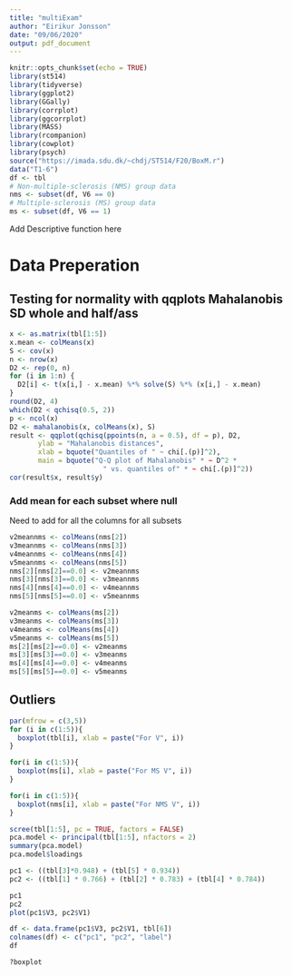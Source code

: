 ---
title: "multiExam"
author: "Eirikur Jonsson"
date: "09/06/2020"
output: pdf_document
---

```{r setup, include=FALSE}
knitr::opts_chunk$set(echo = TRUE)
library(st514)
library(tidyverse)
library(ggplot2)
library(GGally)
library(corrplot)
library(ggcorrplot)
library(MASS)
library(rcompanion)
library(cowplot)
library(psych)
source("https://imada.sdu.dk/~chdj/ST514/F20/BoxM.r")
data("T1-6")
df <- tbl
# Non-multiple-sclerosis (NMS) group data
nms <- subset(df, V6 == 0)
# Multiple-sclerosis (MS) group data
ms <- subset(df, V6 == 1)
```

Add Descriptive function here

# Data Preperation

## Testing for normality with qqplots Mahalanobis SD whole and half/ass

```{r}
x <- as.matrix(tbl[1:5])
x.mean <- colMeans(x)
S <- cov(x)
n <- nrow(x)
D2 <- rep(0, n)
for (i in 1:n) {
  D2[i] <- t(x[i,] - x.mean) %*% solve(S) %*% (x[i,] - x.mean)
}
round(D2, 4)
which(D2 < qchisq(0.5, 2))
p <- ncol(x)
D2 <- mahalanobis(x, colMeans(x), S)
result <- qqplot(qchisq(ppoints(n, a = 0.5), df = p), D2,
       ylab = "Mahalanobis distances",
       xlab = bquote("Quantiles of " ~ chi[.(p)]^2),
       main = bquote("Q-Q plot of Mahalanobis" * ~ D^2 * 
                       " vs. quantiles of" * ~ chi[.(p)]^2))
cor(result$x, result$y)
```


### Add mean for each subset where null
Need to add for all the columns for all subsets
```{r echo=TRUE}
v2meannms <- colMeans(nms[2])
v3meannms <- colMeans(nms[3])
v4meannms <- colMeans(nms[4])
v5meannms <- colMeans(nms[5])
nms[2][nms[2]==0.0] <- v2meannms
nms[3][nms[3]==0.0] <- v3meannms
nms[4][nms[4]==0.0] <- v4meannms
nms[5][nms[5]==0.0] <- v5meannms

v2meanms <- colMeans(ms[2])
v3meanms <- colMeans(ms[3])
v4meanms <- colMeans(ms[4])
v5meanms <- colMeans(ms[5])
ms[2][ms[2]==0.0] <- v2meanms
ms[3][ms[3]==0.0] <- v3meanms
ms[4][ms[4]==0.0] <- v4meanms
ms[5][ms[5]==0.0] <- v5meanms
```
## Outliers

```{r}
par(mfrow = c(3,5))
for (i in c(1:5)){
  boxplot(tbl[i], xlab = paste("For V", i))
}

for(i in c(1:5)){
  boxplot(ms[i], xlab = paste("For MS V", i))
}

for(i in c(1:5)){
  boxplot(nms[i], xlab = paste("For NMS V", i))
}
```



```{r}
scree(tbl[1:5], pc = TRUE, factors = FALSE)
pca.model <- principal(tbl[1:5], nfactors = 2)
summary(pca.model)
pca.model$loadings
```

```{r}
pc1 <- ((tbl[3]*0.948) + (tbl[5] * 0.934))
pc2 <- ((tbl[1] * 0.766) + (tbl[2] * 0.783) + (tbl[4] * 0.784))

pc1
pc2
plot(pc1$V3, pc2$V1)
```

```{r}
df <- data.frame(pc1$V3, pc2$V1, tbl[6])
colnames(df) <- c("pc1", "pc2", "label")
df
```




```{r}
?boxplot
```


